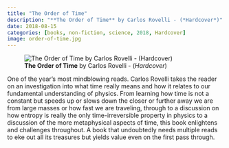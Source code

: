 ```yaml
---
title: "The Order of Time"
description: "**The Order of Time** by Carlos Rovelli - (*Hardcover*)"
date: 2018-08-15
categories: [books, non-fiction, science, 2018, Hardcover]
image: order-of-time.jpg
---
```

![**The Order of Time** by Carlos Rovelli - (*Hardcover*)](order-of-time.jpg){fig-align="left"}

One of the year's most mindblowing reads. Carlos Rovelli takes the reader on an investigation into what time really means and how it relates to our fundamental understanding of physics. From learning how time is not a constant but speeds up or slows down the closer or further away we are from large masses or how fast we are traveling, through to a discussion on how entropy is really the only time-irreversible property in physics to a discussion of the more metaphysical aspects of time, this book enlightens and challenges throughout. A book that undoubtedly needs multiple reads to eke out all its treasures but yields value even on the first pass through.
